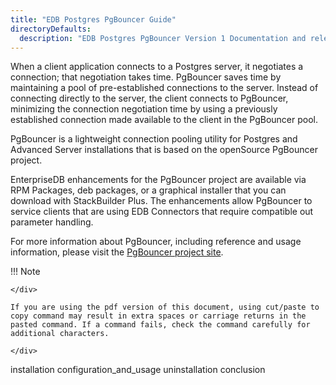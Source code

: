 ```yaml
---
title: "EDB Postgres PgBouncer Guide"
directoryDefaults:
  description: "EDB Postgres PgBouncer Version 1 Documentation and release notes."
---
```




When a client application connects to a Postgres server, it negotiates a connection; that negotiation takes time. PgBouncer saves time by maintaining a pool of pre-established connections to the server. Instead of connecting directly to the server, the client connects to PgBouncer, minimizing the connection negotiation time by using a previously established connection made available to the client in the PgBouncer pool.

PgBouncer is a lightweight connection pooling utility for Postgres and Advanced Server installations that is based on the openSource PgBouncer project.

EnterpriseDB enhancements for the PgBouncer project are available via RPM Packages, deb packages, or a graphical installer that you can download with StackBuilder Plus. The enhancements allow PgBouncer to service clients that are using EDB Connectors that require compatible out parameter handling.

For more information about PgBouncer, including reference and usage information, please visit the [PgBouncer project site](https://www.pgbouncer.org).

<div class="note">

<div class="title">

!!! Note

    </div>

    If you are using the pdf version of this document, using cut/paste to copy command may result in extra spaces or carriage returns in the pasted command. If a command fails, check the command carefully for additional characters.

    </div>

<div class="toctree" maxdepth="2">

installation configuration\_and\_usage uninstallation conclusion

</div>
